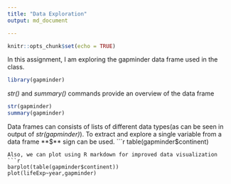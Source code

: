 ---
title: "Data Exploration"
output: md_document

---

```{r setup, include=FALSE}
knitr::opts_chunk$set(echo = TRUE)
```

In this assignment, I am exploring the gapminder data frame used in the class.
```{r}
library(gapminder)
```
*str()* and *summary()* commands provide an overview of the data frame
```{r}
str(gapminder)
summary(gapminder)
```
Data frames can consists of lists of different data types(as can be seen in output of *str(gapminder)*).
To extract and explore a single variable from a data frame **$** sign can be used.
```{r}
table(gapminder$continent)
```
Also, we can plot using R markdown for improved data visualization
```{r}
barplot(table(gapminder$continent))
plot(lifeExp~year,gapminder)
```

